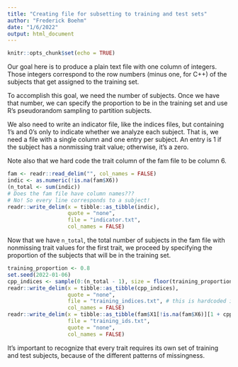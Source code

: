 ```yaml
---
title: "Creating file for subsetting to training and test sets"
author: "Frederick Boehm"
date: "1/6/2022"
output: html_document
---
```


```r
knitr::opts_chunk$set(echo = TRUE)
```

Our goal here is to produce a plain text file with one column of integers. Those 
integers correspond to the row numbers (minus one, for C++) of the subjects that get 
assigned to the training set.

To accomplish this goal, we need the
number of subjects. Once we have that number, we can specify the proportion to be in 
the training set and use R's pseudorandom sampling to partition subjects.


We also need to write an indicator file, like the indices files, but containing 1's and 0's only to indicate whether we analyze each subject. That is, we need a file with a single column and one entry per subject. An entry is 1 if the subject has a nonmissing trait value; otherwise, it's a zero.

Note also that we hard code the trait column of the fam file to be column 6.

```r
fam <- readr::read_delim("", col_names = FALSE)
indic <- as.numeric(!is.na(fam$X6))
(n_total <- sum(indic)) 
# Does the fam file have column names???
# No! So every line corresponds to a subject!
readr::write_delim(x = tibble::as_tibble(indic), 
                   quote = "none", 
                   file = "indicator.txt", 
                   col_names = FALSE)
```

Now that we have `n_total`, the total number of subjects in the fam file with nonmissing trait values for the first trait, we 
proceed by specifying the proportion of the subjects that will be in the training set.

```r
training_proportion <- 0.8
set.seed(2022-01-06)
cpp_indices <- sample(0:(n_total - 1), size = floor(training_proportion * n_total))
readr::write_delim(x = tibble::as_tibble(cpp_indices), 
                   quote = "none",
                   file = "training_indices.txt", # this is hardcoded into dbslmm.cpp
                   col_names = FALSE)
readr::write_delim(x = tibble::as_tibble(fam$X1[!is.na(fam$X6)][1 + cpp_indices]), 
                   file = "training_ids.txt", 
                   quote = "none",
                   col_names = FALSE)
```

It's important to recognize that every trait requires its own set of training and test subjects, because of the different patterns of missingness.



